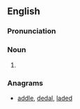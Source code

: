 ==English==

===Pronunciation===
{{rfp|lang=en}}

===Noun===
{{en-noun|?}}

# {{alternative form of|[[daleth]]}}

===Anagrams===
* [[addle#English|addle]], [[dedal#English|dedal]], [[laded#English|laded]]